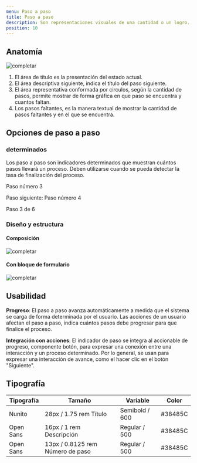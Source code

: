 ```yaml
---
menu: Paso a paso
title: Paso a paso
description: Son representaciones visuales de una cantidad o un logro. Su progreso está determinado por las acciones del usuario, más que por las acciones del sistema.
position: 10
---
```


## Anatomía

![completar](/componentes/paso-a-paso/anatomía.svg)

1. El área de título es la presentación del estado actual.
2. El área descriptiva siguiente, indica el título del paso siguiente.
3. El área representativa conformada por circulos, según la cantidad de pasos, permite mostrar de forma gráfica en que paso se encuentra y cuantos faltan.
4. Los pasos faltantes, es la manera textual de mostrar la cantidad de pasos faltantes y en el que se encuentra.

## Opciones de paso a paso

### determinados

Los paso a paso son indicadores determinados que muestran cuántos pasos llevará un proceso. Deben utilizarse cuando se pueda detectar la tasa de finalización del proceso.

<!-- codigo -->

<Example>
  <div className="mx-4">
    <div className="stepper">
      <p className="step-title">Paso número 3</p>
      <p className="step-next">Paso siguiente: Paso número 4</p>
      <div className="steps">
        <div className="step active"></div>
        <div className="step active"></div>
        <div className="step active"></div>
        <div className="step"></div>
        <div className="step"></div>
        <div className="step"></div>
      </div>
      <span className="step-text">Paso 3 de 6</span>
    </div>
  </div>
</Example>

### Diseño y estructura

#### Composición

![completar](/componentes/paso-a-paso/diseño.svg)

#### Con bloque de formulario

![completar](/componentes/paso-a-paso/formulario.svg)

## Usabilidad

**Progreso**: El paso a paso avanza automáticamente a medida que el sistema se carga de forma determinada por el usuario. Las acciones de un usuario afectan el paso a paso, indica cuántos pasos debe progresar para que finalice el proceso.

**Integración con acciones**: El indicador de paso se integra al accionable de progreso, componente botón, para expresar una conexión entre una interacción y un proceso determinado. Por lo general, se usan para expresar una interacción de avance, como el hacer clic en el botón "Siguiente".

## Tipografía

| Tipografía | Tamaño                           | Variable       | Color   |
| ---------- | -------------------------------- | -------------- | ------- |
| Nunito     | 28px / 1.75 rem Título           | Semibold / 600 | #38485C |
| Open Sans  | 16px / 1 rem Descripción         | Regular / 500  | #38485C |
| Open Sans  | 13px / 0.8125 rem Número de paso | Regular / 500  | #38485C |
